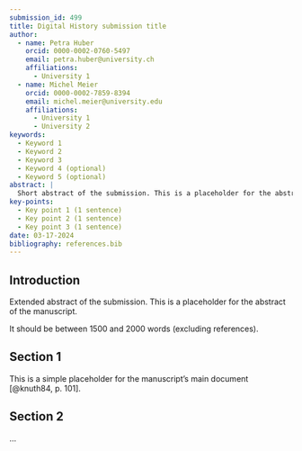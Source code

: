 ```yaml
---
submission_id: 499
title: Digital History submission title
author:
  - name: Petra Huber
    orcid: 0000-0002-0760-5497
    email: petra.huber@university.ch
    affiliations:
      - University 1
  - name: Michel Meier
    orcid: 0000-0002-7859-8394
    email: michel.meier@university.edu
    affiliations:
      - University 1
      - University 2
keywords:
  - Keyword 1
  - Keyword 2
  - Keyword 3
  - Keyword 4 (optional)
  - Keyword 5 (optional)
abstract: |
  Short abstract of the submission. This is a placeholder for the abstract of the manuscript. It should be between 150 and 250 words. It must not contain any references or unexplained abbreviations.
key-points:
  - Key point 1 (1 sentence)
  - Key point 2 (1 sentence)
  - Key point 3 (1 sentence)
date: 03-17-2024
bibliography: references.bib
---
```


## Introduction

Extended abstract of the submission. This is a placeholder for the abstract of the manuscript.

It should be between 1500 and 2000 words (excluding references).

## Section 1

This is a simple placeholder for the manuscript's main document [@knuth84, p. 101].

## Section 2

...